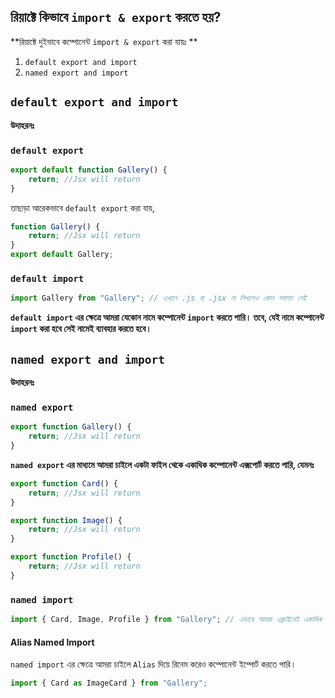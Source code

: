 ## রিয়াক্টে কিভাবে `import & export` করতে হয়?

**রিয়াক্টে দুইভাবে কম্পোনেন্ট `import & export` করা যায়ঃ **

1. `default export and import`
2. `named export and import`

## `default export and import`

**উদাহরনঃ**

### `default export`

```javascript filename="Gallery.js"
export default function Gallery() {
    return; //Jsx will return
}
```

তাছাড়া আরেকভাবে `default export` করা যায়,

```javascript filename="Gallery.js"
function Gallery() {
    return; //Jsx will return
}
export default Gallery;
```

### `default import`

```javascript filename="App.js"
import Gallery from "Gallery"; // এখানে .js বা .jsx না লিখলেও কোন সমস্যা নেই
```

**`default import` এর ক্ষেত্রে আমরা যেকোন নামে কম্পোনেন্ট `import` করতে পারি। তবে, যেই নামে কম্পোনেন্ট `import` করা হবে সেই নামেই ব্যাবহার করতে হবে।**

## `named export and import`

**উদাহরনঃ**

### `named export`

```javascript filename="Gallery.js {1}"
export function Gallery() {
    return; //Jsx will return
}
```

**`named export` এর মাধ্যমে আমরা চাইলে একটা ফাইল থেকে একাধিক কম্পোনেন্ট এক্সপোর্ট করতে পারি, যেমনঃ**

```javascript filename="Gallery.js"
export function Card() {
    return; //Jsx will return
}

export function Image() {
    return; //Jsx will return
}

export function Profile() {
    return; //Jsx will return
}
```

### `named import`

```javascript filename="App.js"
import { Card, Image, Profile } from "Gallery"; // এভাবে আমরা এক্লাইনেই একাধিক কম্পোনেন্ট ইম্পোর্ট করতে পারি।
```

#### Alias Named Import

`named import` এর ক্ষেত্রে আমরা চাইলে `Alias` দিয়ে রিনেম করেও কম্পোনেন্ট ইম্পোর্ট করতে পারি।

```javascript filename="App.js"
import { Card as ImageCard } from "Gallery";
```

